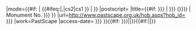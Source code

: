 <includeonly>{{Cite web
|author=Historic England
|author-link={{#if:{{{fewer-links|}}}||Historic England}}
|mode={{#if:{{{separator|}}} | {{#ifeq:{{{separator|}}}|,|cs2|cs1 }} | {{{mode|}}} }}
|postscript={{{postscript|}}}
|title={{#if:{{{desc|{{{mname|}}} }}} | {{{desc|{{{mname|}}} }}} ({{{num|{{{mnumber|}}}}}}) | Monument No. {{{num|{{{mnumber|}}}}}} }} 
|url=http://www.pastscape.org.uk/hob.aspx?hob_id={{{num|{{{mnumber|}}} }}}
|work=PastScape
|access-date={{{access-date|{{{accessdate|}}} }}}
}}{{#if:{{{num|{{{mnumber|}}} }}}||{{color|#CC0000| Missing or empty {{font|font=Courier|color=#CC0000|text=<nowiki>|num=</nowiki>}} ([[Template:Cite PastScape/doc|help]])}}{{main other|[[Category:Historic England citations needing attention]]}}}}{{#if:{{{separator|}}}|{{main other|[[Category:Historic England citations needing attention]]}}|}}</includeonly><noinclude>
{{Documentation}}
</noinclude>